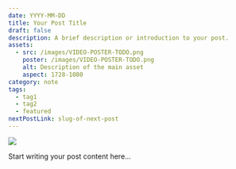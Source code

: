 ```yaml
---
date: YYYY-MM-DD
title: Your Post Title
draft: false
description: A brief description or introduction to your post.
assets:
  - src: /images/VIDEO-POSTER-TODO.png
    poster: /images/VIDEO-POSTER-TODO.png
    alt: Description of the main asset
    aspect: 1728-1080
category: note
tags:
  - tag1
  - tag2
  - featured
nextPostLink: slug-of-next-post
---
```


<Img
  aspect="1729-1080"
  src="/images/VIDEO-POSTER-TODO.png"
  poster="/images/VIDEO-POSTER-TODO.png"
/>

Start writing your post content here…
